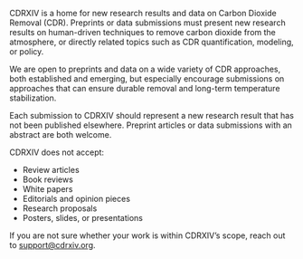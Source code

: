 CDRXIV is a home for new research results and data on Carbon Dioxide Removal (CDR). Preprints or data submissions must present new research results on human-driven techniques to remove carbon dioxide from the atmosphere, or directly related topics such as CDR quantification, modeling, or policy.

We are open to preprints and data on a wide variety of CDR approaches, both established and emerging, but especially encourage submissions on approaches that can ensure durable removal and long-term temperature stabilization.

Each submission to CDRXIV should represent a new research result that has not been published elsewhere. Preprint articles or data submissions with an abstract are both welcome.

CDRXIV does not accept:
- Review articles
- Book reviews
- White papers
- Editorials and opinion pieces
- Research proposals
- Posters, slides, or presentations

If you are not sure whether your work is within CDRXIV’s scope, reach out to [support@cdrxiv.org](mailto:support@cdrxiv.org).
